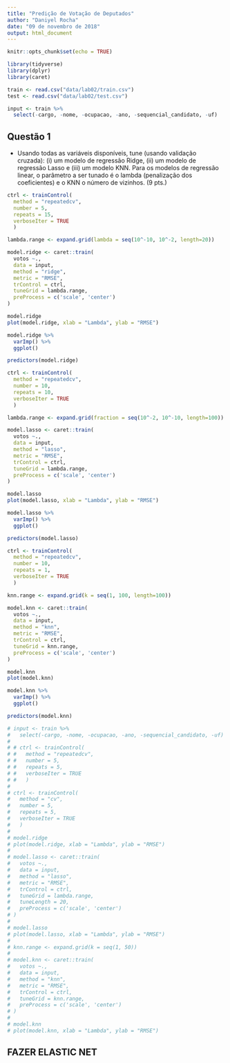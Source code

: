 ```yaml
---
title: "Predição de Votação de Deputados"
author: "Daniyel Rocha"
date: "09 de novembro de 2018"
output: html_document
---
```


```r
knitr::opts_chunk$set(echo = TRUE)
```

```r
library(tidyverse)
library(dplyr)
library(caret)
```

```r
train <- read.csv("data/lab02/train.csv")
test <- read.csv("data/lab02/test.csv")
```

```r
input <- train %>% 
  select(-cargo, -nome, -ocupacao, -ano, -sequencial_candidato, -uf)
```

## Questão 1
  + Usando todas as variáveis disponíveis, tune (usando validação cruzada): (i) um modelo de regressão Ridge, (ii) um modelo de regressão Lasso e (iii) um modelo KNN. Para os modelos de regressão linear, o parâmetro a ser tunado é o lambda (penalização dos coeficientes) e o KNN o número de vizinhos. (9 pts.)
  
```r

ctrl <- trainControl(
  method = "repeatedcv",
  number = 5,
  repeats = 15,
  verboseIter = TRUE
  )

lambda.range <- expand.grid(lambda = seq(10^-10, 10^-2, length=20))

model.ridge <- caret::train(
  votos ~.,
  data = input, 
  method = "ridge",
  metric = "RMSE",
  trControl = ctrl,
  tuneGrid = lambda.range,
  preProcess = c('scale', 'center')
)

model.ridge
plot(model.ridge, xlab = "Lambda", ylab = "RMSE")

model.ridge %>% 
  varImp() %>% 
  ggplot()

predictors(model.ridge)
```

```r
ctrl <- trainControl(
  method = "repeatedcv",
  number = 10,
  repeats = 10,
  verboseIter = TRUE
  )

lambda.range <- expand.grid(fraction = seq(10^-2, 10^-10, length=100))

model.lasso <- caret::train(
  votos ~.,
  data = input, 
  method = "lasso",
  metric = "RMSE",
  trControl = ctrl,
  tuneGrid = lambda.range,
  preProcess = c('scale', 'center')
)

model.lasso
plot(model.lasso, xlab = "Lambda", ylab = "RMSE")

model.lasso %>% 
  varImp() %>% 
  ggplot()

predictors(model.lasso)
```


```r
ctrl <- trainControl(
  method = "repeatedcv",
  number = 10,
  repeats = 1,
  verboseIter = TRUE
  )

knn.range <- expand.grid(k = seq(1, 100, length=100))

model.knn <- caret::train(
  votos ~.,
  data = input, 
  method = "knn",
  metric = "RMSE",
  trControl = ctrl,
  tuneGrid = knn.range,
  preProcess = c('scale', 'center')
)

model.knn
plot(model.knn)

model.knn %>% 
  varImp() %>% 
  ggplot()

predictors(model.knn)
```


```r

# input <- train %>% 
#   select(-cargo, -nome, -ocupacao, -ano, -sequencial_candidato, -uf)
# 
# # ctrl <- trainControl(
# #   method = "repeatedcv",
# #   number = 5,
# #   repeats = 5,
# #   verboseIter = TRUE
# #   )
# 
# ctrl <- trainControl(
#   method = "cv",
#   number = 5,
#   repeats = 5,
#   verboseIter = TRUE
#   )
# 
# model.ridge
# plot(model.ridge, xlab = "Lambda", ylab = "RMSE")
# 
# model.lasso <- caret::train(
#   votos ~.,
#   data = input, 
#   method = "lasso",
#   metric = "RMSE",
#   trControl = ctrl,
#   tuneGrid = lambda.range,
#   tuneLength = 20,
#   preProcess = c('scale', 'center')
# )
# 
# model.lasso
# plot(model.lasso, xlab = "Lambda", ylab = "RMSE")
# 
# knn.range <- expand.grid(k = seq(1, 50))
# 
# model.knn <- caret::train(
#   votos ~.,
#   data = input,
#   method = "knn",
#   metric = "RMSE",
#   trControl = ctrl,
#   tuneGrid = knn.range,
#   preProcess = c('scale', 'center')
# )
# 
# model.knn
# plot(model.knn, xlab = "Lambda", ylab = "RMSE")
```

## FAZER ELASTIC NET

```r

```

